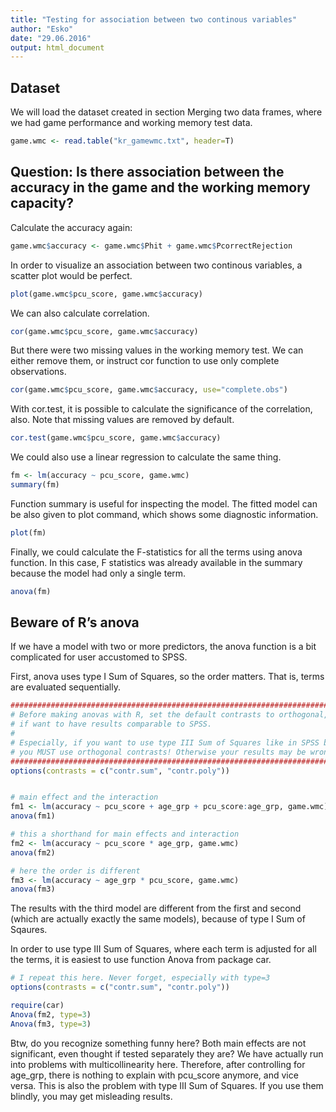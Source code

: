 ```yaml
---
title: "Testing for association between two continous variables"
author: "Esko"
date: "29.06.2016"
output: html_document
---
```



Dataset
-------------------
We will load the dataset created in section Merging two data frames, where we had game performance and working memory test
data. 

```r
game.wmc <- read.table("kr_gamewmc.txt", header=T)
```


Question: Is there association between the accuracy in the game and the working memory capacity?
--------------------

Calculate the accuracy again:
```r
game.wmc$accuracy <- game.wmc$Phit + game.wmc$PcorrectRejection
```

In order to visualize an association between two continous variables, a scatter plot would be perfect. 

```r
plot(game.wmc$pcu_score, game.wmc$accuracy) 
```

We can also calculate correlation. 

```r
cor(game.wmc$pcu_score, game.wmc$accuracy) 
```
But there were two missing values in the working memory test. We can either remove them, or instruct cor function to use only complete observations.
```r
cor(game.wmc$pcu_score, game.wmc$accuracy, use="complete.obs") 
```
With cor.test, it is possible to calculate the significance of the correlation, also. Note that missing values are removed by default.
```r
cor.test(game.wmc$pcu_score, game.wmc$accuracy)  
```

We could also use a linear regression to calculate the same thing. 

```r
fm <- lm(accuracy ~ pcu_score, game.wmc)
summary(fm)
```
Function summary is useful for inspecting the model. The fitted model can be also given to plot command, which shows some diagnostic information. 
```r
plot(fm)
```

Finally, we could calculate the F-statistics for all the terms using anova function. In this case, F statistics was already available in the summary because the model had only a single term. 
```r
anova(fm)
```

Beware of R's anova
---------------------
If we have a model with two or more predictors, the anova function is a bit complicated for user accustomed to SPSS.

First, anova uses type I Sum of Squares, so the order matters. That is, terms are evaluated sequentially.
```r
##################################################################################
# Before making anovas with R, set the default contrasts to orthogonal, 
# if want to have results comparable to SPSS. 
#
# Especially, if you want to use type III Sum of Squares like in SPSS by default, 
# you MUST use orthogonal contrasts! Otherwise your results may be wrong. 
##################################################################################
options(contrasts = c("contr.sum", "contr.poly")) 


# main effect and the interaction
fm1 <- lm(accuracy ~ pcu_score + age_grp + pcu_score:age_grp, game.wmc) 
anova(fm1)

# this a shorthand for main effects and interaction
fm2 <- lm(accuracy ~ pcu_score * age_grp, game.wmc) 
anova(fm2)

# here the order is different
fm3 <- lm(accuracy ~ age_grp * pcu_score, game.wmc)
anova(fm3)

```
The results with the third model are different from the first and second (which are actually exactly the same models), because of type I Sum of Sqaures.

In order to use type III Sum of Squares, where each term is adjusted for all the terms, it is easiest to use function Anova from package car.

```r
# I repeat this here. Never forget, especially with type=3
options(contrasts = c("contr.sum", "contr.poly")) 

require(car)
Anova(fm2, type=3)
Anova(fm3, type=3)
```

Btw, do you recognize something funny here? Both main effects are not significant, even thought if tested separately they are? We have actually run into problems with multicollinearity here. Therefore, after controlling for age_grp, there is nothing to explain with pcu_score anymore, and vice versa. This is also the problem with type III Sum of Squares. If you use them blindly, you may get misleading results.





